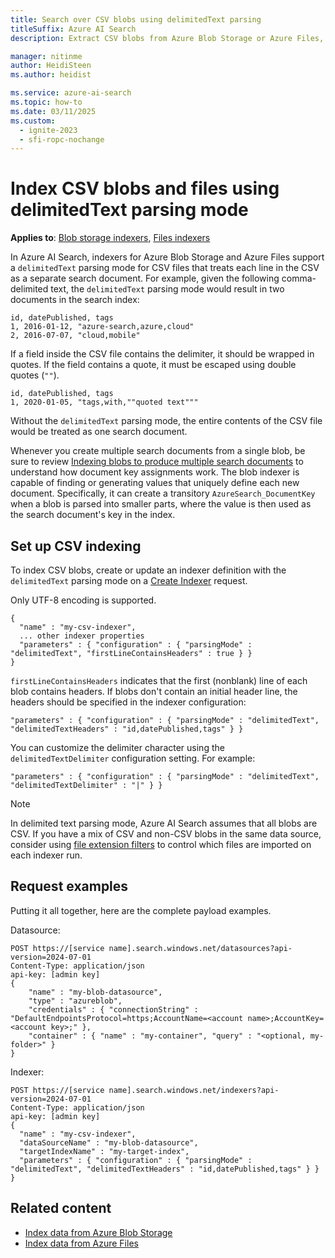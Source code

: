 ```yaml
---
title: Search over CSV blobs using delimitedText parsing
titleSuffix: Azure AI Search
description: Extract CSV blobs from Azure Blob Storage or Azure Files, and import as search documents into Azure AI Search using the delimitedText parsing mode.

manager: nitinme
author: HeidiSteen
ms.author: heidist

ms.service: azure-ai-search
ms.topic: how-to
ms.date: 03/11/2025
ms.custom:
  - ignite-2023
  - sfi-ropc-nochange
---
```


# Index CSV blobs and files using delimitedText parsing mode

**Applies to**: [Blob storage indexers](search-howto-indexing-azure-blob-storage.md), [Files indexers](search-file-storage-integration.md)

In Azure AI Search, indexers for Azure Blob Storage and Azure Files support a `delimitedText` parsing mode for CSV files that treats each line in the CSV as a separate search document. For example, given the following comma-delimited text, the `delimitedText` parsing mode would result in two documents in the search index: 

```text
id, datePublished, tags
1, 2016-01-12, "azure-search,azure,cloud"
2, 2016-07-07, "cloud,mobile"
```

If a field inside the CSV file contains the delimiter, it should be wrapped in quotes. If the field contains a quote, it must be escaped using double quotes (`""`).

```text
id, datePublished, tags
1, 2020-01-05, "tags,with,""quoted text"""
```

Without the `delimitedText` parsing mode, the entire contents of the CSV file would be treated as one search document.

Whenever you create multiple search documents from a single blob, be sure to review [Indexing blobs to produce multiple search documents](search-howto-index-one-to-many-blobs.md) to understand how document key assignments work. The blob indexer is capable of finding or generating values that uniquely define each new document. Specifically, it can create a transitory `AzureSearch_DocumentKey` when a blob is parsed into smaller parts, where the value is then used as the search document's key in the index.

## Set up CSV indexing

To index CSV blobs, create or update an indexer definition with the `delimitedText` parsing mode on a [Create Indexer](/rest/api/searchservice/indexers/create) request.

Only UTF-8 encoding is supported.

```http
{
  "name" : "my-csv-indexer",
  ... other indexer properties
  "parameters" : { "configuration" : { "parsingMode" : "delimitedText", "firstLineContainsHeaders" : true } }
}
```

`firstLineContainsHeaders` indicates that the first (nonblank) line of each blob contains headers. If blobs don't contain an initial header line, the headers should be specified in the indexer configuration: 

```http
"parameters" : { "configuration" : { "parsingMode" : "delimitedText", "delimitedTextHeaders" : "id,datePublished,tags" } } 
```

You can customize the delimiter character using the `delimitedTextDelimiter` configuration setting. For example:

```http
"parameters" : { "configuration" : { "parsingMode" : "delimitedText", "delimitedTextDelimiter" : "|" } }
```

> [!NOTE]
> In delimited text parsing mode, Azure AI Search assumes that all blobs are CSV. If you have a mix of CSV and non-CSV blobs in the same data source, consider using [file extension filters](search-blob-storage-integration.md#controlling-which-blobs-are-indexed) to control which files are imported on each indexer run.

## Request examples

Putting it all together, here are the complete payload examples. 

Datasource: 

```http
POST https://[service name].search.windows.net/datasources?api-version=2024-07-01
Content-Type: application/json
api-key: [admin key]
{
    "name" : "my-blob-datasource",
    "type" : "azureblob",
    "credentials" : { "connectionString" : "DefaultEndpointsProtocol=https;AccountName=<account name>;AccountKey=<account key>;" },
    "container" : { "name" : "my-container", "query" : "<optional, my-folder>" }
}   
```

Indexer:

```http
POST https://[service name].search.windows.net/indexers?api-version=2024-07-01
Content-Type: application/json
api-key: [admin key]
{
  "name" : "my-csv-indexer",
  "dataSourceName" : "my-blob-datasource",
  "targetIndexName" : "my-target-index",
  "parameters" : { "configuration" : { "parsingMode" : "delimitedText", "delimitedTextHeaders" : "id,datePublished,tags" } }
}
```

## Related content

+ [Index data from Azure Blob Storage](search-howto-indexing-azure-blob-storage.md)
+ [Index data from Azure Files](search-file-storage-integration.md)

